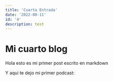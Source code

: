 ```yaml
---
title: 'Cuarta Entrada'
date: '2022-08-11'
id: '4'
description: test
---
```


# Mi cuarto blog

Hola esto es mi primer post escrito en markdown

Y aqui te dejo mi primer podcast:

<Podcast episode="7qOQJLZ6IqFdRzUt8pOSCf" />